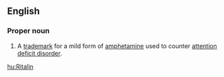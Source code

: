 ==English==

===Proper noun===
{{en-proper noun}}

# {{context|pharmaceutical drug|lang=en}} A [[trademark]] for a mild form of [[amphetamine]] used to counter [[attention deficit disorder]].

[[hu:Ritalin]]